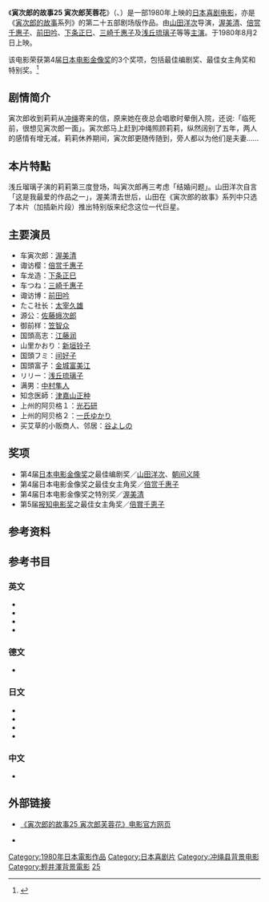 {{noteTA
|1=zh-hans:寅次郎的故事; zh-hant:男人真命苦;
}}
{{Infobox Film
| name = 寅次郎的故事25 寅次郎芙蓉花<br><small>男はつらいよ 寅次郎ハイビスカスの花<br>Tora's Tropical Fever</small>
| image = 
| caption = 
| director = [[山田洋次|山田洋次]]
| producer = [[岛津清|岛津清]]
| writer = 山田洋次<br>朝间义隆
| starring = [[渥美清|渥美清]]<br>[[浅丘琉璃子|浅丘琉璃子]]
| music = [[山本直纯|山本直纯]]
| cinematography = 高羽哲夫
| editing = 石井岩
| distributor = [[松竹|松竹]]
| released = {{Film date|1980|8|2}}
| runtime = 104分钟
| country = {{JPN}}
| language = 日语
| budget = 
| gross = 13亿日圆
| preceded_by = [[寅次郎的故事24_寅次郎春之梦|寅次郎的故事24 寅次郎春之梦]]
| followed_by = [[寅次郎的故事26_寅次郎海鸥之歌|寅次郎的故事26 寅次郎海鸥之歌]]
}}

《'''寅次郎的故事25 寅次郎芙蓉花'''》（{{lang-ja|男はつらいよ 寅次郎ハイビスカスの花}}、{{lang-en|Tora's Tropical Fever；又名：Torasan Goes to Hisbiscus Land<ref>{{cite web|url=http://www.citwf.com/film257078.htm|title=OTOKO WA TSURAIYO -TORAJIRO HAIBISUKASU NO HANA|accessdate=2014-01-31|publisher=[[Complete_Index_to_World_Film|Complete Index to World Film]]|language=en|archive-url=https://web.archive.org/web/20140202135517/http://www.citwf.com/film257078.htm|archive-date=2014-02-02|dead-url=yes}}</ref>}}）是一部1980年上映的[[日本|日本]][[喜剧电影|喜剧电影]]，亦是《[[寅次郎的故事|寅次郎的故事]]系列》的第二十五部剧场版作品。由[[山田洋次|山田洋次]]导演，[[渥美清|渥美清]]、[[倍赏千惠子|倍赏千惠子]]、[[前田吟|前田吟]]、[[下条正巳|下条正巳]]、[[三崎千惠子|三崎千惠子]]及[[浅丘琉璃子|浅丘琉璃子]]等等[[主演|主演]]。于1980年8月2日上映。

该电影荣获第4届[[日本电影金像奖|日本电影金像奖]]的3个奖项，包括最佳编剧奖、最佳女主角奖和特别奖。<ref>{{cite web|url=http://www.imdb.com/title/tt0081288/awards|title=Awards for Otoko wa tsurai yo: Torajiro haibisukasu no hana (1980)|accessdate=2014-01-31|publisher=[[互联网电影资料库|互联网电影资料库]]|language=en|archive-date=2016-03-10|archive-url=https://web.archive.org/web/20160310212611/http://www.imdb.com/title/tt0081288/awards|dead-url=no}}</ref>

==剧情简介==
寅次郎收到莉莉从[[冲绳|冲绳]]寄来的信，原来她在夜总会唱歌时晕倒入院，还说:「临死前，很想见寅次郎一面」。寅次郎马上赶到冲绳照顾莉莉，纵然阔别了五年，两人的感情有增无减，莉莉休养期间，寅次郎更随传随到，旁人都以为他们是夫妻......

==本片特點==
浅丘瑠璃子演的莉莉第三度登场，叫寅次郎再三考虑「结婚问题」。山田洋次自言「这是我最爱的作品之一」，渥美清去世后，山田在《寅次郎的故事》系列中只选了本片（加插新片段）推出特别版来纪念这位一代巨星。

==主要演员==
*车寅次郎：[[渥美清|渥美清]]
*诹访樱：[[倍赏千惠子|倍赏千惠子]]
*车龙造：[[下条正巳|下条正巳]]
*车つね：[[三崎千惠子|三崎千惠子]]
*诹访博：[[前田吟|前田吟]]
*たこ社长：[[太宰久雄|太宰久雄]]
*源公：[[佐藤蛾次郎|佐藤蛾次郎]]
*御前样：[[笠智众|笠智众]]
*国頭高志：[[江藤润|江藤润]]
*山里かおり：[[新垣铃子|新垣铃子]]
*国頭フミ：[[间好子|间好子]]
*国頭富子：[[金城富美江|金城富美江]]
*リリー：[[浅丘琉璃子|浅丘琉璃子]]
*满男：[[中村隼人|中村隼人]]
*知念医師：[[津嘉山正种|津嘉山正种]]
*上州的阿贝格１：[[光石研|光石研]]
*上州的阿贝格２：[[一氏ゆかり|一氏ゆかり]]
*买艾草的小贩商人、邻居：[[谷よしの|谷よしの]]

==奖项==
*第4届[[日本电影金像奖|日本电影金像奖]]之最佳编剧奖／[[山田洋次|山田洋次]]、[[朝间义隆|朝间义隆]]
*第4届日本电影金像奖之最佳女主角奖／[[倍赏千惠子|倍赏千惠子]]
*第4届日本电影金像奖之特別奖／[[渥美清|渥美清]]
*第5届[[报知电影奖|报知电影奖]]之最佳女主角奖／[[倍賞千恵子|倍賞千恵子]]

==参考资料==
{{reflist}}

==参考书目==
===英文===
* {{cite web|url=http://ftvdb.bfi.org.uk/sift/title/305833|title=OTOKO WA TSURAI YO TORAJIRO HIBISCUS NO HANA (1980)|accessdate=2014-01-31|publisher=[[英国电影协会|英国电影协会]]|language=en|archive-url=https://web.archive.org/web/20140219022349/http://ftvdb.bfi.org.uk/sift/title/305833|archive-date=2014-02-19|dead-url=yes}}
* {{cite web|url=http://www.citwf.com/film257078.htm|title=OTOKO WA TSURAIYO -TORAJIRO HAIBISUKASU NO HANA|accessdate=2014-01-31|publisher=[[Complete_Index_to_World_Film|Complete Index to World Film]]|language=en|archive-url=https://web.archive.org/web/20140202135517/http://www.citwf.com/film257078.htm|archive-date=2014-02-02|dead-url=yes}}
* {{imdb title|0081288|Otoko wa tsurai yo: Torajiro haibisukasu no hana (1980)}}
* {{cite web|first=Stuart|last=Galbraith IV|authorlink=Stuart Galbraith IV|url=http://www.dvdtalk.com/reviews/20321/tora-san-25-tora-sans-tropical-fever/|title=Tora-san 25: Tora-san's Tropical Fever (Region 3)|date=2006-02-24|accessdate=2014-01-31|publisher=[[DVD_Talk|DVD Talk]]|language=en|archive-date=2014-02-19|archive-url=https://web.archive.org/web/20140219105746/http://www.dvdtalk.com/reviews/20321/tora-san-25-tora-sans-tropical-fever/|dead-url=no}}

===德文===
* {{cite web|url=http://www.molodezhnaja.ch/torasan25.htm|title=Tora-San's Tropical Fever|accessdate=2014-01-31|publisher=[http://www.molodezhnaja.ch/ www.molodezhnaja.ch]|language=de|archive-date=2013-05-20|archive-url=https://web.archive.org/web/20130520020410/http://molodezhnaja.ch/torasan25.htm|dead-url=no}}

===日文===
* {{cite web|url=http://www.allcinema.net/prog/show_c.php?num_c=147289|title=男はつらいよ　寅次郎ハイビスカスの花  (1980)|accessdate=2014-01-31|publisher=[http://www.allcinema.net/ www.allcinema.net]|language=ja|archive-date=2013-12-07|archive-url=https://web.archive.org/web/20131207160855/http://www.allcinema.net/prog/show_c.php?num_c=147289|dead-url=no}}
* {{cite web|url=http://www.japanese-cinema-db.jp/details/13366|title=男はつらいよ 寅次郎ハイビスカスの花|accessdate=2014-01-31|publisher=[http://www.japanese-cinema-db.jp/index.php 日本电影院数据库]（[[日本文化厅|日本文化厅]]）|language=ja|deadurl=yes|archiveurl=https://web.archive.org/web/20140202120602/http://www.japanese-cinema-db.jp/details/13366|archivedate=2014-02-02}}
* {{cite web|url=http://www.jmdb.ne.jp/1980/dd002480.htm|title=男はつらいよ 寅次郎ハイビスカスの花|accessdate=2014-01-31|language=ja|publisher=[[日本电影数据库|日本电影数据库]]|archive-url=https://web.archive.org/web/20131105081902/http://www.jmdb.ne.jp/1980/dd002480.htm|archive-date=2013-11-05|dead-url=yes}}
* {{cite web|url=http://www.kinejun.jp/cinema/id/19126|title=男はつらいよ 寅次郎ハイビスカスの花|accessdate=2014-01-31|language=ja|publisher=[[电影旬报|电影旬报]]|deadurl=yes|archiveurl=https://web.archive.org/web/20120309142337/http://www.kinejun.jp/cinema/id/19126|archivedate=2012-03-09}}

===中文===
* {{cite web|url=http://movie.douban.com/subject/1417034/|title=寅次郎的故事25 寅次郎芙蓉花|accessdate=2014-01-31|publisher=豆瓣电影|archive-date=2014-02-03|archive-url=https://web.archive.org/web/20140203010018/http://movie.douban.com/subject/1417034/|dead-url=no}}

==外部链接==
* {{ja icon}} [https://web.archive.org/web/20140729061143/http://www.tora-san.jp/toranomaki/movie25/ 《寅次郎的故事25 寅次郎芙蓉花》电影官方网页]
* {{en icon}} {{imdb title|0081288|寅次郎的故事25 寅次郎芙蓉花}}

{{寅次郎的故事}}

{{DEFAULTSORT:Tora-san-25}}
[[Category:1980年日本電影作品|Category:1980年日本電影作品]]
[[Category:日本喜剧片|Category:日本喜剧片]]
[[Category:冲绳县背景电影|Category:冲绳县背景电影]]
[[Category:輕井澤背景電影|Category:輕井澤背景電影]]
[[Category:寅次郎的故事系列|25]]